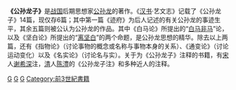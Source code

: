 {{Unreferenced|time=2022-05-02T12:46:07+00:00}}
{{名家}}
'''《公孙龙子》'''是[[战国|战国]]后期思想家[[公孙龙|公孙龙]]的著作。《[[汉书|汉书]]·艺文志》记载了《公孙龙子》14篇，现仅存6篇；其中第一篇《迹府》为后人记述的有关公孙龙的事迹生平，其余五篇则被公认为公孙龙的作品。其中《白马论》所提出的“[[白马非马|白马非马]]”论，以及《坚白论》所提出的“[[离坚白|离坚白]]”的两个命题，是公孙龙思想的精华。除去以上两篇，还有《指物论》（讨论事物的概念或名称与事物本身的关系）、《通变论》（讨论运动变化）以及《名实论》（讨论名与实）。关于为《公孙龙子》注释的书籍，有[[宋朝|宋]]人[[谢希深|谢希深]]注，[[清朝|清]]人[[陈澧|陈澧]]的《公孙龙子注》和多种近人的注释。

{{wikisource}}
[[Category:先秦典籍|G]]
[[Category:名家|G]]
[[Category:子部名家類|G]]
[[Category:前3世紀書籍|Category:前3世紀書籍]]